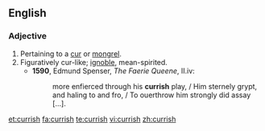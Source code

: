 ==English==

===Adjective===
{{en-adj}}

# Pertaining to a [[cur]] or [[mongrel]].
# Figuratively cur-like; [[ignoble]], mean-spirited.
#*'''1590''', Edmund Spenser, ''The Faerie Queene'', II.iv:
#*:more enfierced through his '''currish''' play, / Him sternely grypt, and haling to and fro, / To ouerthrow him strongly did assay [...].

[[et:currish]]
[[fa:currish]]
[[te:currish]]
[[vi:currish]]
[[zh:currish]]